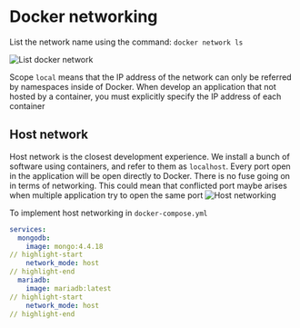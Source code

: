 # Docker networking

List the network name using the command: `docker network ls`

![List docker network](/img/docker-network-ls.png)

Scope `local` means that the IP address of the network can only be referred by namespaces inside of Docker. 
When develop an application that not hosted by a container, you must explicitly specify the IP address of each container

## Host network

Host network is the closest development experience. We install a bunch of software using containers, and refer to them as `localhost`.
Every port open in the application will be open directly to Docker. There is no fuse going on in terms of networking. 
This could mean that conflicted port maybe arises when multiple application try to open the same port
![Host networking](/img/docker-network-host.png)

To implement host networking in `docker-compose.yml`

```yml title="docker-compose.yml"
services:
  mongodb:
    image: mongo:4.4.18
// highlight-start
    network_mode: host
// highlight-end
  mariadb:
    image: mariadb:latest
// highlight-start
    network_mode: host
// highlight-end
```